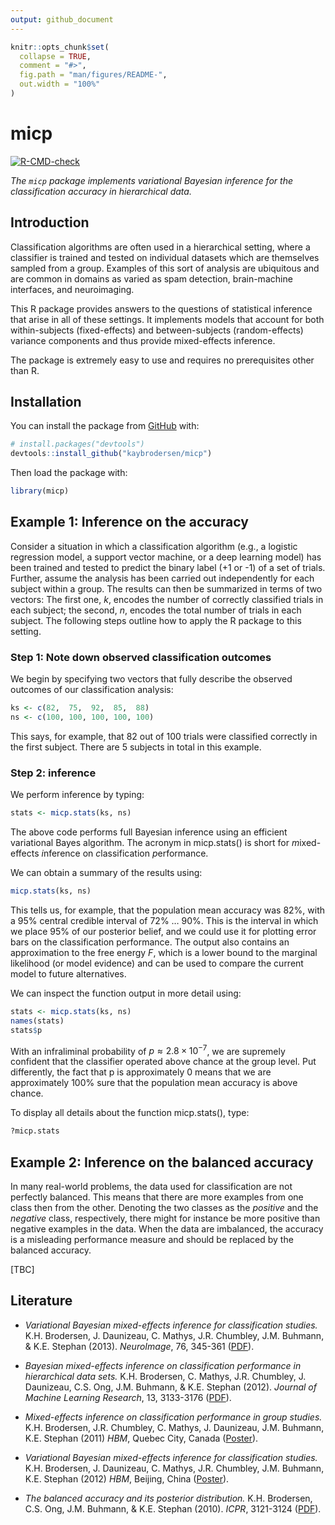 ```yaml
---
output: github_document
---
```


<!-- README.md is generated from README.Rmd. Please edit that file -->

```r
knitr::opts_chunk$set(
  collapse = TRUE,
  comment = "#>",
  fig.path = "man/figures/README-",
  out.width = "100%"
)
```

# micp

<!-- badges: start -->
  [![R-CMD-check](https://github.com/kaybrodersen/micp/workflows/R-CMD-check/badge.svg)](https://github.com/kaybrodersen/micp/actions)
<!-- badges: end -->

*The `micp` package implements variational Bayesian inference for the classification accuracy in hierarchical data.*

## Introduction

Classification algorithms are often used in a hierarchical setting, where a classifier is trained and tested on individual datasets which are themselves sampled from a group. Examples of this sort of analysis are ubiquitous and are common in domains as varied as spam detection, brain-machine interfaces, and neuroimaging.

This R package provides answers to the questions of statistical inference that arise in all of these settings. It implements models that account for both within-subjects (fixed-effects) and between-subjects (random-effects) variance components and thus provide mixed-effects inference.

The package is extremely easy to use and requires no prerequisites other than R.

## Installation

You can install the package from [GitHub](https://github.com/) with:

```r
# install.packages("devtools")
devtools::install_github("kaybrodersen/micp")
```

Then load the package with:

```r
library(micp)
```

## Example 1: Inference on the accuracy

Consider a situation in which a classification algorithm (e.g., a logistic regression model, a support vector machine, or a deep learning model) has been trained and tested to predict the binary label (+1 or -1) of a set of trials. Further, assume the analysis has been carried out independently for each subject within a group. The results can then be summarized in terms of two vectors: The first one, _k_, encodes the number of correctly classified trials in each subject; the second, _n_, encodes the total number of trials in each subject. The following steps outline how to apply the R package to this setting.

### Step 1: Note down observed classification outcomes

We begin by specifying two vectors that fully describe the observed outcomes of our classification analysis:

```r
ks <- c(82,  75,  92,  85,  88)
ns <- c(100, 100, 100, 100, 100)
```

This says, for example, that 82 out of 100 trials were classified correctly in the first subject. There are 5 subjects in total in this example.

### Step 2: inference

We perform inference by typing:

```r
stats <- micp.stats(ks, ns)
```

The above code performs full Bayesian inference using an efficient variational Bayes algorithm. The acronym in micp.stats() is short for *m*ixed-effects *i*nference on *c*lassification *p*erformance.

We can obtain a summary of the results using:

```r
micp.stats(ks, ns)
```

This tells us, for example, that the population mean accuracy was 82%, with a 95% central credible interval of 72% … 90%. This is the interval in which we place 95% of our posterior belief, and we could use it for plotting error bars on the classification performance. The output also contains an approximation to the free energy $F$, which is a lower bound to the marginal likelihood (or model evidence) and can be used to compare the current model to future alternatives.

We can inspect the function output in more detail using:

```r
stats <- micp.stats(ks, ns)
names(stats)
stats$p
```

With an infraliminal probability of $p ≈ 2.8×10^{-7}$, we are supremely confident that the classifier operated above chance at the group level. Put differently, the fact that p is approximately 0 means that we are approximately 100% sure that the population mean accuracy is above chance.

To display all details about the function micp.stats(), type:

```r
?micp.stats
```

## Example 2: Inference on the balanced accuracy

In many real-world problems, the data used for classification are not perfectly balanced. This means that there are more examples from one class then from the other. Denoting the two classes as the *positive* and the *negative* class, respectively, there might for instance be more positive than negative examples in the data. When the data are imbalanced, the accuracy is a misleading performance measure and should be replaced by the balanced accuracy.

[TBC]

## Literature

* *Variational Bayesian mixed-effects inference for classification studies.* K.H. Brodersen, J. Daunizeau, C. Mathys, J.R. Chumbley, J.M. Buhmann, & K.E. Stephan (2013). _NeuroImage_, 76, 345-361 ([PDF](https://kaybrodersen.github.io/publications/Brodersen_2013_NeuroImage.pdf)).

* *Bayesian mixed-effects inference on classification performance in hierarchical data sets.* K.H. Brodersen, C. Mathys, J.R. Chumbley, J. Daunizeau, C.S. Ong, J.M. Buhmann, & K.E. Stephan (2012). _Journal of Machine Learning Research_, 13, 3133-3176 ([PDF](https://kaybrodersen.github.io/publications/Brodersen_2012_JMLR.pdf)).

* *Mixed-effects inference on classification performance in group studies.*
K.H. Brodersen, J.R. Chumbley, C. Mathys, J. Daunizeau, J.M. Buhmann, K.E. Stephan (2011)
_HBM_, Quebec City, Canada ([Poster](https://kaybrodersen.github.io/publications/Brodersen_2011d_HBM.pdf)).

* *Variational Bayesian mixed-effects inference for classification studies.*
K.H. Brodersen, J. Daunizeau, C. Mathys, J.R. Chumbley, J.M. Buhmann, K.E. Stephan (2012)
_HBM_, Beijing, China ([Poster](https://kaybrodersen.github.io/publications/Brodersen_2012b_HBM.pdf)).

* *The balanced accuracy and its posterior distribution.* K.H. Brodersen, C.S. Ong, J.M. Buhmann, & K.E. Stephan (2010). _ICPR_, 3121-3124 ([PDF](https://kaybrodersen.github.io/publications/Brodersen_2010b_ICPR.pdf)).

